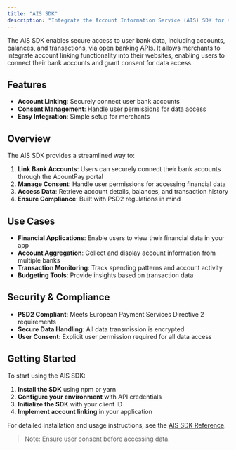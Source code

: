 ```yaml
---
title: "AIS SDK"
description: "Integrate the Account Information Service (AIS) SDK for secure bank data access."
---
```

The AIS SDK enables secure access to user bank data, including accounts, balances, and transactions, via open banking APIs. It allows merchants to integrate account linking functionality into their websites, enabling users to connect their bank accounts and grant consent for data access.

## Features

- **Account Linking**: Securely connect user bank accounts
- **Consent Management**: Handle user permissions for data access
- **Easy Integration**: Simple setup for merchants

## Overview

The AIS SDK provides a streamlined way to:

1. **Link Bank Accounts**: Users can securely connect their bank accounts through the AcountPay portal
2. **Manage Consent**: Handle user permissions for accessing financial data
3. **Access Data**: Retrieve account details, balances, and transaction history
4. **Ensure Compliance**: Built with PSD2 regulations in mind

## Use Cases

- **Financial Applications**: Enable users to view their financial data in your app
- **Account Aggregation**: Collect and display account information from multiple banks
- **Transaction Monitoring**: Track spending patterns and account activity
- **Budgeting Tools**: Provide insights based on transaction data

## Security & Compliance

- **PSD2 Compliant**: Meets European Payment Services Directive 2 requirements
- **Secure Data Handling**: All data transmission is encrypted
- **User Consent**: Explicit user permission required for all data access

## Getting Started

To start using the AIS SDK:

1. **Install the SDK** using npm or yarn
2. **Configure your environment** with API credentials
3. **Initialize the SDK** with your client ID
4. **Implement account linking** in your application

For detailed installation and usage instructions, see the [AIS SDK Reference](/sdk/install_ais_sdk).

> Note: Ensure user consent before accessing data.
